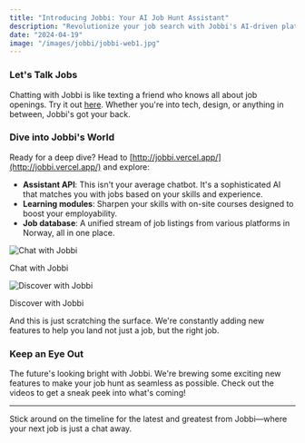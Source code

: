 ```yaml
---
title: "Introducing Jobbi: Your AI Job Hunt Assistant"
description: "Revolutionize your job search with Jobbi's AI-driven platform."
date: "2024-04-19"
image: "/images/jobbi/jobbi-web1.jpg"
---
```


### Let's Talk Jobs

Chatting with Jobbi is like texting a friend who knows all about job openings. Try it out [here](https://chat.openai.com/g/g-rN9vFcix3-jobbi). Whether you're into tech, design, or anything in between, Jobbi's got your back.

### Dive into Jobbi's World

Ready for a deep dive? Head to [http://jobbi.vercel.app/](http://jobbi.vercel.app/) and explore:

- **Assistant API**: This isn't your average chatbot. It's a sophisticated AI that matches you with jobs based on your skills and experience.
- **Learning modules**: Sharpen your skills with on-site courses designed to boost your employability.
- **Job database**: A unified stream of job listings from various platforms in Norway, all in one place.

<div style={{ display: 'flex', flexWrap: 'wrap', justifyContent: 'space-between' }}>
  <div style={{ width: '50%', padding: '5px' }}>
    <img src="/images/jobbi/jobbi-gif1.gif" style={{ width: '100%', marginBottom: '10px' }} alt="Chat with Jobbi" />
    <p style={{ textAlign: 'center', fontSize: '14px' }}>Chat with Jobbi</p>
  </div>
  <div style={{ width: '50%', padding: '5px' }}>
    <img src="/images/jobbi/jobbi-gif2.gif" style={{ width: '100%', marginBottom: '10px' }} alt="Discover with Jobbi" />
    <p style={{ textAlign: 'center', fontSize: '14px' }}>Discover with Jobbi</p>
  </div>
</div>

And this is just scratching the surface. We're constantly adding new features to help you land not just a job, but the right job.

### Keep an Eye Out

The future's looking bright with Jobbi. We're brewing some exciting new features to make your job hunt as seamless as possible. Check out the videos to get a sneak peek into what's coming!

---

Stick around on the timeline for the latest and greatest from Jobbi—where your next job is just a chat away.
